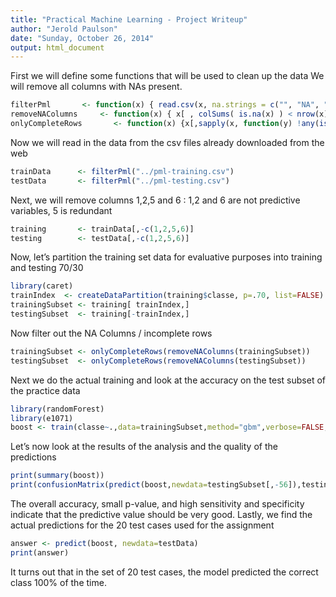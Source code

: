 ```yaml
---
title: "Practical Machine Learning - Project Writeup"
author: "Jerold Paulson"
date: "Sunday, October 26, 2014"
output: html_document
---
```

First we will define some functions that will be used to clean up the data
We will remove all columns with NAs present.
```r
filterPml       <- function(x) { read.csv(x, na.strings = c("", "NA", "#DIV/0!") ) }
removeNAColumns     <- function(x) { x[ , colSums( is.na(x) ) < nrow(x) ] }
onlyCompleteRows       <- function(x) {x[,sapply(x, function(y) !any(is.na(y)))] }
```
Now we will read in the data from the csv files already downloaded from the web
```r
trainData      <- filterPml("../pml-training.csv")
testData       <- filterPml("../pml-testing.csv")
```
Next, we will remove columns 1,2,5 and 6 : 1,2 and 6 are not predictive variables, 5 is redundant
``` r
training       <- trainData[,-c(1,2,5,6)]
testing        <- testData[,-c(1,2,5,6)]
```
Now, let's partition the training set data for evaluative purposes into training and testing 70/30
```r
library(caret)
trainIndex  <- createDataPartition(training$classe, p=.70, list=FALSE)
trainingSubset <- training[ trainIndex,]
testingSubset  <- training[-trainIndex,]
```
Now filter out the NA Columns / incomplete rows
```r
trainingSubset <- onlyCompleteRows(removeNAColumns(trainingSubset))
testingSubset  <- onlyCompleteRows(removeNAColumns(testingSubset))
```
Next we do the actual training and look at the accuracy on the test subset of the practice data
```r
library(randomForest)
library(e1071)
boost <- train(classe~.,data=trainingSubset,method="gbm",verbose=FALSE,trControl=trainControl(method="cv",repeats=10))
```
Let's now look at the results of the analysis and the quality of the predictions
``` r
print(summary(boost))
print(confusionMatrix(predict(boost,newdata=testingSubset[,-56]),testingSubset$classe))
```
The overall accuracy, small p-value, and high sensitivity and specificity indicate that the predictive value should be very good.
Lastly, we find the actual predictions for the 20 test cases used for the assignment
``` r
answer <- predict(boost, newdata=testData)
print(answer)
```
It turns out that in the set of 20 test cases, the model predicted the correct class 100% of the time.